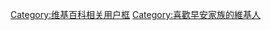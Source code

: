 {{Userbox
  |border-c = #99ccff
  |border-s = 1
  |id-c     = #ff66cc
  |id-s     = 12
  |id-fc    = #000
  |info-c   = #ffcaec
  |info-s   = 10
  |info-fc  = #fff
  |id       = {{lang|ja|'''H!P'''}}
  |info     = 這個用戶喜歡'''[[早安家族|<span style="color:#ff66cc;">早安家族</span>]]'''成員。
}}
<noinclude>[[Category:维基百科相关用户框]]</noinclude>
<includeonly>[[Category:喜歡早安家族的維基人]]</includeonly>